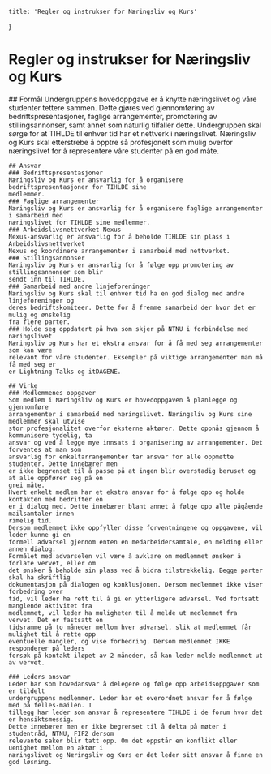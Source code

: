    title: 'Regler og instrukser for Næringsliv og Kurs'
}

# Regler og instrukser for Næringsliv og Kurs

<Sectionizer>
    ## Formål
    Undergruppens hovedoppgave er å knytte næringslivet og våre studenter tettere sammen. Dette gjøres
    ved gjennomføring av bedriftspresentasjoner, faglige arrangementer, promotering av stillingsannonser,
    samt annet som naturlig tilfaller dette. Undergruppen skal sørge for at TIHLDE til enhver tid har et
    nettverk i næringslivet. Næringsliv og Kurs skal etterstrebe å opptre så profesjonelt som mulig overfor
    næringslivet for å representere våre studenter på en god måte.
    
    ## Ansvar
    ### Bedriftspresentasjoner
    Næringsliv og Kurs er ansvarlig for å organisere bedriftspresentasjoner for TIHLDE sine
    medlemmer.
    ### Faglige arrangementer
    Næringsliv og Kurs er ansvarlig for å organisere faglige arrangementer i samarbeid med
    næringslivet for TIHLDE sine medlemmer.
    ### Arbeidslivsnettverket Nexus
    Nexus-ansvarlig er ansvarlig for å beholde TIHLDE sin plass i Arbeidslivsnettverket
    Nexus og koordinere arrangementer i samarbeid med nettverket.
    ### Stillingsannonser
    Næringsliv og Kurs er ansvarlig for å følge opp promotering av stillingsannonser som blir
    sendt inn til TIHLDE.
    ### Samarbeid med andre linjeforeninger
    Næringsliv og Kurs skal til enhver tid ha en god dialog med andre linjeforeninger og
    deres bedriftskomiteer. Dette for å fremme samarbeid der hvor det er mulig og ønskelig
    fra flere parter.
    ### Holde seg oppdatert på hva som skjer på NTNU i forbindelse med næringslivet
    Næringsliv og Kurs har et ekstra ansvar for å få med seg arrangementer som kan være
    relevant for våre studenter. Eksempler på viktige arrangementer man må få med seg er
    er Lightning Talks og itDAGENE.

    ## Virke
    ### Medlemmenes oppgaver
    Som medlem i Næringsliv og Kurs er hovedoppgaven å planlegge og gjennomføre
    arrangementer i samarbeid med næringslivet. Næringsliv og Kurs sine medlemmer skal utvise
    stor profesjonalitet overfor eksterne aktører. Dette oppnås gjennom å kommunisere tydelig, ta
    ansvar og ved å legge mye innsats i organisering av arrangementer. Det forventes at man som
    ansvarlig for enkeltarrangementer tar ansvar for alle oppmøtte studenter. Dette innebærer men
    er ikke begrenset til å passe på at ingen blir overstadig beruset og at alle oppfører seg på en
    grei måte.
    Hvert enkelt medlem har et ekstra ansvar for å følge opp og holde kontakten med bedrifter en
    er i dialog med. Dette innebærer blant annet å følge opp alle pågående mailsamtaler innen
    rimelig tid.
    Dersom medlemmet ikke oppfyller disse forventningene og oppgavene, vil leder kunne gi en
    formell advarsel gjennom enten en medarbeidersamtale, en melding eller annen dialog.
    Formålet med advarselen vil være å avklare om medlemmet ønsker å forlate vervet, eller om
    det ønsker å beholde sin plass ved å bidra tilstrekkelig. Begge parter skal ha skriftlig
    dokumentasjon på dialogen og konklusjonen. Dersom medlemmet ikke viser forbedring over
    tid, vil leder ha rett til å gi en ytterligere advarsel. Ved fortsatt manglende aktivitet fra
    medlemmet, vil leder ha muligheten til å melde ut medlemmet fra vervet. Det er fastsatt en
    tidsramme på to måneder mellom hver advarsel, slik at medlemmet får mulighet til å rette opp
    eventuelle mangler, og vise forbedring. Dersom medlemmet IKKE responderer på leders
    forsøk på kontakt iløpet av 2 måneder, så kan leder melde medlemmet ut av vervet.
    
    ### Leders ansvar
    Leder har som hovedansvar å delegere og følge opp arbeidsoppgaver som er tildelt
    undergruppens medlemmer. Leder har et overordnet ansvar for å følge med på felles-mailen. I
    tillegg har leder som ansvar å representere TIHLDE i de forum hvor det er hensiktsmessig.
    Dette innebærer men er ikke begrenset til å delta på møter i studentråd, NTNU, FIF2 dersom
    relevante saker blir tatt opp. Om det oppstår en konflikt eller uenighet mellom en aktør i
    næringslivet og Næringsliv og Kurs er det leder sitt ansvar å finne en god løsning.
</Sectionizer>